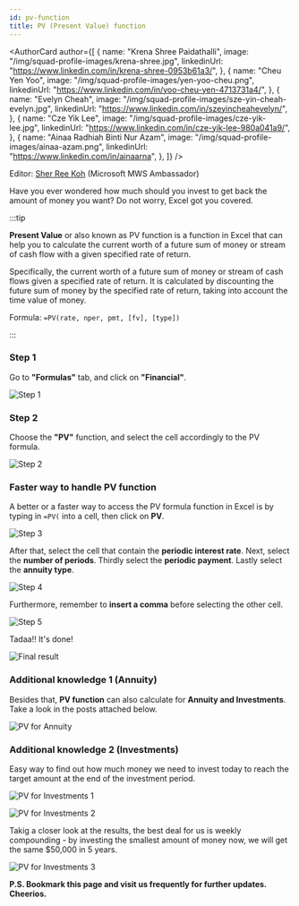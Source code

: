 ```yaml
---
id: pv-function
title: PV (Present Value) function
---
```



<AuthorCard
	author={[
		{
			name: "Krena Shree Paidathalli",
			image: "/img/squad-profile-images/krena-shree.jpg",
			linkedinUrl: "https://www.linkedin.com/in/krena-shree-0953b61a3/",
		},
		{
			name: "Cheu Yen Yoo",
			image: "/img/squad-profile-images/yen-yoo-cheu.png",
			linkedinUrl: "https://www.linkedin.com/in/yoo-cheu-yen-4713731a4/",
		},
		{
			name: "Evelyn Cheah",
			image: "/img/squad-profile-images/sze-yin-cheah-evelyn.jpg",
			linkedinUrl: "https://www.linkedin.com/in/szeyincheahevelyn/",
		},
		{
			name: "Cze Yik Lee",
			image: "/img/squad-profile-images/cze-yik-lee.jpg",
			linkedinUrl: "https://www.linkedin.com/in/cze-yik-lee-980a041a9/",
		},
		{
			name: "Ainaa Radhiah Binti Nur Azam",
			image: "/img/squad-profile-images/ainaa-azam.png",
			linkedinUrl: "https://www.linkedin.com/in/ainaarna",
		},
	]}
/>

Editor: [Sher Ree Koh](https://www.linkedin.com/in/koh-sher-ree-b8a62a204/) (Microsoft MWS Ambassador)

Have you ever wondered how much should you invest to get back the amount of money you want? Do not worry, Excel got you covered.

:::tip

**Present Value** or also known as PV function is a function in Excel that can help you to calculate the current worth of a future sum of money or stream of cash flow with a given specified rate of return.

Specifically, the current worth of a future sum of money or stream of cash flows given a specified rate of return. It is calculated by discounting the future sum of money by the specified rate of return, taking into account the time value of money.

Formula: `=PV(rate, nper, pmt, [fv], [type])`

:::

### Step 1

Go to **"Formulas"** tab, and click on **"Financial"**.

![Step 1](step-1.png)

### Step 2

Choose the **"PV"** function, and select the cell accordingly to the PV formula.

![Step 2](step-2.png)

### Faster way to handle PV function

A better or a faster way to access the PV formula function in Excel is by typing in `=PV(` into a cell, then click on **PV**.

![Step 3](step-3.png)

After that, select the cell that contain the **periodic interest rate**. Next, select the **number of periods**. Thirdly select the **periodic payment**. Lastly select the **annuity type**.

![Step 4](step-4.png)

Furthermore, remember to **insert a comma** before selecting the other cell.

![Step 5](step-5.png)

Tadaa!! It's done!

![Final result](final-result.png)

### Additional knowledge 1 (Annuity)

Besides that, **PV function** can also calculate for **Annuity and Investments**. Take a look in the posts attached below.

![PV for Annuity](additional-annuity-1.png)

### Additional knowledge 2 (Investments)

Easy way to find out how much money we need to invest today to reach the target amount at the end of the investment period.

![PV for Investments 1](additional-investments-2-1.png)

![PV for Investments 2](additional-investments-2-2.png)

Takig a closer look at the results, the best deal for us is weekly compounding - by investing the smallest amount of money now, we will get the same $50,000 in 5 years.

![PV for Investments 3](additional-investments-2-3.png)

**P.S. Bookmark this page and visit us frequently for further updates. Cheerios.**

